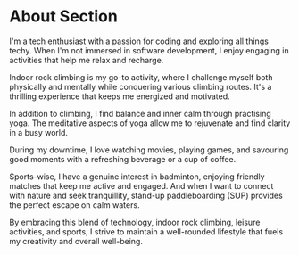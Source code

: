 # About Section

I'm a tech enthusiast with a passion for coding and exploring all things techy. When I'm not immersed in software development, I enjoy engaging in activities that help me relax and recharge.

Indoor rock climbing is my go-to activity, where I challenge myself both physically and mentally while conquering various climbing routes. It's a thrilling experience that keeps me energized and motivated.

In addition to climbing, I find balance and inner calm through practising yoga. The meditative aspects of yoga allow me to rejuvenate and find clarity in a busy world.

During my downtime, I love watching movies, playing games, and savouring good moments with a refreshing beverage or a cup of coffee.

Sports-wise, I have a genuine interest in badminton, enjoying friendly matches that keep me active and engaged. And when I want to connect with nature and seek tranquillity, stand-up paddleboarding (SUP) provides the perfect escape on calm waters.

By embracing this blend of technology, indoor rock climbing, leisure activities, and sports, I strive to maintain a well-rounded lifestyle that fuels my creativity and overall well-being.
